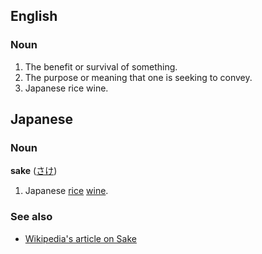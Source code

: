 ==English==

===Noun===
#The benefit or survival of something.
#The purpose or meaning that one is seeking to convey.
#Japanese rice wine.

==Japanese==

===Noun===

'''sake''' ([[さけ]])

#Japanese [[rice]] [[wine]].

===See also===
*[[w:Sake|Wikipedia's article on Sake]]